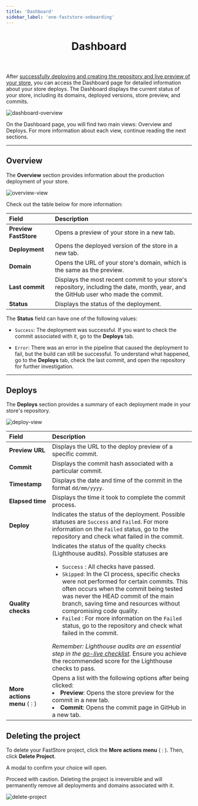 ```yaml
---
title: 'Dashboard'
sidebar_label: 'one-faststore-onboarding'
---
```



<header>

# Dashboard

</header>

After [successfully deploying and creating the repository and live preview of your store](/docs/getting-started/1-faststore-onboarding/onboarding#repository-and-live-store-created), 
you can access the Dashboard page for detailed information about your store deploys. 
The Dashboard displays the current status of your store, including its domains, deployed versions, store preview, and commits.

![dashboard-overview](https://vtexhelp.vtexassets.com/assets/docs/src/dashboard-overview___56923825cfdcfc7018cbfe3a9aa726ee.gif)

On the Dashboard page, you will find two main views: Overview and Deploys. For more information about each view, continue reading the next sections.

---

## Overview

The **Overview** section provides information about the production deployment of your store.

![overview-view](https://vtexhelp.vtexassets.com/assets/docs/src/dashboard-view-overview___7b8f9c67ff14be86263514d62ae471f1.png)


Check out the table below for more information:


| Field                 | Description                                                                                                                           |
| :-------------------- | :------------------------------------------------------------------------------------------------------------------------------------ |
| **Preview FastStore** | Opens a preview of your store in a new tab.                                                                                           |
| **Deployment**        | Opens the deployed version of the store in a new tab.                                                                                 |
| **Domain**            | Opens the URL of your store's domain, which is the same as the preview.                                                               |
| **Last commit**       | Displays the most recent commit to your store's repository, including the date, month, year, and the GitHub user who made the commit. |
| **Status**            | Displays the status of the deployment.                                                                                                |

The **Status** field can have one of the following values: 
- `Success`: The deployment was successful. If you want to check the commit associated with it, go to the **Deploys** tab.

- `Error`: There was an error in the pipeline that caused the deployment to fail, but the build can still be successful. 
To understand what happened, go to the **Deploys** tab, check the last commit, and open the repository for further investigation.

--- 

## Deploys

The **Deploys** section provides a summary of each deployment made in your store's repository.

![deploy-view](https://vtexhelp.vtexassets.com/assets/docs/src/dashboard-view-deploys___e5f04f3e5613d52e4b2864ef48134608.png)

| Field                         | Description                                                                                                                  |
| :---------------------------- | :--------------------------------------------------------------------------------------------------------------------------- |
| **Preview URL**               | Displays the URL to the deploy preview of a specific commit.                                                                                          |
| **Commit**                    | Displays the commit hash associated with a particular commit.                                                                                     |
| **Timestamp**                 | Displays the date and time of the commit in the format `dd/mm/yyyy`.                                                     |
| **Elapsed time**              | Displays the time it took to complete the commit process.   |
| **Deploy**                    | Indicates the status of the deployment. Possible statuses are `Success` and `Failed`. For more information on the `Failed` status, go to the repository and check what failed in the commit.                   |
| **Quality checks**            | Indicates the status of the quality checks (Lighthouse audits). Possible statuses are <ul><li>`Success` : All checks have passed.</li> <li>`Skipped`:  In the CI process, specific checks were not performed for certain commits. This often occurs when the commit being tested was never the HEAD commit of the main branch, saving time and resources without compromising code quality.</li> <li>`Failed` : For more information on the `Failed` status, go to the repository and check what failed in the commit.</li></ul>  *Remember: Lighthouse audits are an essential step in the [go-live checklist](/docs/go-live/overview#go-live-checklist).* Ensure you achieve the recommended score for the Lighthouse checks to pass.                     |
| **More actions menu** (`⋮`)    | Opens a list with the following options after being clicked: <li>**Preview**: Opens the store preview for the commit in a new tab.</li>  <li>**Commit**: Opens the commit page in GitHub in a new tab.</li>                   |




## Deleting the project

To delete your FastStore project, click the **More actions menu** (`⋮`). Then, click **Delete Project**.

A modal to confirm your choice will open.

<Callout type="warning" emoji="⚠️">
 Proceed with caution. Deleting the project is irreversible and will permanently remove all deployments and domains associated with it.
</Callout>

![delete-project](https://vtexhelp.vtexassets.com/assets/docs/src/dashboard-delete-project___46d68be9204ce3948c1785235aeae59f.gif)
